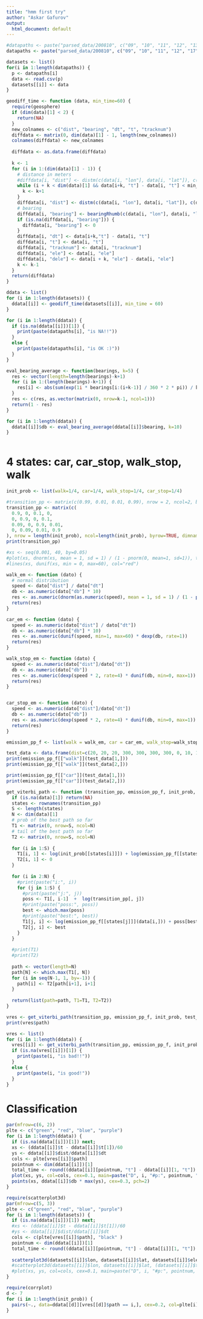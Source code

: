 ```yaml
---
title: "hmm first try"
author: "Askar Gafurov"
output:
  html_document: default
---
```


```r
#datapaths <- paste("parsed_data/200810", c("09", "10", "11", "12", "13", "17", "18", "19", "20", "21", "22", "23", "24", "25"), ".gpx.csv", sep = "")
datapaths <- paste("parsed_data/200810", c("09", "10", "11", "12", "17", "18", "19", "20", "21", "22", "23", "24"), ".gpx.csv", sep = "")

datasets <- list()
for(i in 1:length(datapaths)) {
  p <- datapaths[i]
  data <- read.csv(p)
  datasets[[i]] <- data
}
```

```r
geodiff_time <- function (data, min_time=60) {
  require(geosphere)
  if (dim(data)[1] < 2) {
    return(NA)
  }
  new_colnames <- c("dist", "bearing", "dt", "t", "tracknum")
  diffdata <- matrix(0, dim(data)[1] - 1, length(new_colnames))
  colnames(diffdata) <- new_colnames
  
  diffdata <- as.data.frame(diffdata)
  
  k <- 1
  for (i in 1:(dim(data)[1] - 1)) {
    # distance in meters
    #diffdata[i, "dist"] <- distm(c(data[i, "lon"], data[i, "lat"]), c(data[i+k, "lon"], data[i+k, "lat"]), fun = distHaversine)
    while (i + k < dim(data)[1] && data[i+k, "t"] - data[i, "t"] < min_time) {
      k <- k+1
    }
    diffdata[i, "dist"] <- distm(c(data[i, "lon"], data[i, "lat"]), c(data[i+k, "lon"], data[i+k, "lat"]), fun = distVincentyEllipsoid)
    # bearing
    diffdata[i, "bearing"] <- bearingRhumb(c(data[i, "lon"], data[i, "lat"]), c(data[i+k, "lon"], data[i+k, "lat"]))
    if (is.na(diffdata[i, "bearing"])) {
      diffdata[i, "bearing"] <- 0
    }
    diffdata[i, "dt"] <- data[i+k,"t"] - data[i, "t"]
    diffdata[i, "t"] <- data[i, "t"]
    diffdata[i, "tracknum"] <- data[i, "tracknum"]
    diffdata[i, "ele"] <- data[i, "ele"]
    diffdata[i, "dele"] <- data[i + k, "ele"] - data[i, "ele"]
    k <- k-1
  }
  return(diffdata)
}

ddata <- list()
for (i in 1:length(datasets)) {
  ddata[[i]] <- geodiff_time(datasets[[i]], min_time = 60)
}

for (i in 1:length(ddata)) {
  if (is.na(ddata[[i]])[1]) {
    print(paste(datapaths[i], "is NA!!"))
  }
  else {
    print(paste(datapaths[i], "is OK :)"))
  }
}
```

```r
eval_bearing_average <- function(bearings, k=5) {
  res <- vector(length=length(bearings)-k+1)
  for (i in 1:(length(bearings)-k+1)) {
    res[i] <- abs(sum(exp(1i * bearings[i:(i+k-1)] / 360 * 2 * pi)) / k)
  }
  res <- c(res, as.vector(matrix(0, nrow=k-1, ncol=1)))
  return(1 - res)
}

for (i in 1:length(ddata)) {
  ddata[[i]]$db <- eval_bearing_average(ddata[[i]]$bearing, k=10)
}
```


```r

```

# 4 states: car, car_stop, walk_stop, walk


```r

init_prob <- list(walk=1/4, car=1/4, walk_stop=1/4, car_stop=1/4)

#transition_pp <- matrix(c(0.99, 0.01, 0.01, 0.99), nrow = 2, ncol=2, byrow=TRUE, dimnames = list(c("walk", "car"), c("walk", "car")))
transition_pp <- matrix(c(
  0.9, 0, 0.1, 0,
  0, 0.9, 0, 0.1,
  0.09, 0, 0.9, 0.01,
  0, 0.09, 0.01, 0.9
), nrow = length(init_prob), ncol=length(init_prob), byrow=TRUE, dimnames = list( names(init_prob), names(init_prob) ))
print(transition_pp)

#xs <- seq(0.001, 40, by=0.05)
#plot(xs, dnorm(xs, mean = 1, sd = 1) / (1 - pnorm(0, mean=1, sd=1)), type="l", xlab="speed (m/s)", ylab="density", main="speed distribution", col="green")
#lines(xs, dunif(xs, min = 0, max=60), col="red")

walk_em <- function (dato) {
  # normal distribution
  speed <- dato["dist"] / dato["dt"]
  db <- as.numeric(dato["db"] * 10)
  res <- as.numeric(dnorm(as.numeric(speed), mean = 1, sd = 1) / (1 - pnorm(0, mean=1, sd=1)) * dexp(db, rate=0.5)) 
  return(res)
}

car_em <- function (dato) {
  speed <- as.numeric(dato["dist"] / dato["dt"])
  db <- as.numeric(dato["db"] * 10)
  res <- as.numeric(dunif(speed, min=1, max=60) * dexp(db, rate=1))
  return(res)
}

walk_stop_em <- function (dato) {
  speed <- as.numeric(dato["dist"]/dato["dt"])
  db <- as.numeric(dato["db"])
  res <- as.numeric(dexp(speed * 2, rate=4) * dunif(db, min=0, max=1))
  return(res)
}


car_stop_em <- function (dato) {
  speed <- as.numeric(dato["dist"]/dato["dt"])
  db <- as.numeric(dato["db"])
  res <- as.numeric(dexp(speed * 2, rate=4) * dunif(db, min=0, max=1))
  return(res)
}

emission_pp_f <- list(walk = walk_em, car = car_em, walk_stop=walk_stop_em, car_stop=car_stop_em)

test_data <- data.frame(dist=c(20, 20, 20, 300, 300, 300, 300, 0, 10, 10), dt=c(10, 10, 10, 10, 10, 10, 10, 10, 10, 10), db=c(0.2, 0.2, 0.2, 0.1, 0, 0, 0.3, 0.7, 0.2, 0.2))
print(emission_pp_f[["walk"]](test_data[1,]))
print(emission_pp_f[["walk"]](test_data[2,]))

print(emission_pp_f[["car"]](test_data[1,]))
print(emission_pp_f[["car"]](test_data[2,]))
```

```r
get_viterbi_path <- function (transition_pp, emission_pp_f, init_prob, data) {
  if (is.na(data)[1]) return(NA)
  states <- rownames(transition_pp)
  S <- length(states)
  N <- dim(data)[1]
  # prob of the best path so far
  T1 <- matrix(0, nrow=S, ncol=N)
  # tail of the best path so far
  T2 <- matrix(0, nrow=S, ncol=N)
  
  for (i in 1:S) {
    T1[i, 1] <- log(init_prob[[states[i]]]) + log(emission_pp_f[[states[i]]](data[1,]))
    T2[i, 1] <- 0
  }
  
  for (i in 2:N) {
    #print(paste("i:", i))
    for (j in 1:S) {
      #print(paste("j:", j))
      poss <- T1[, i-1]  +  log(transition_pp[, j])
      #print(paste("poss:", poss))
      best <- which.max(poss)
      #print(paste("best:", best))
      T1[j, i] <- log(emission_pp_f[[states[j]]](data[i,])) + poss[best]
      T2[j, i] <- best
    }
  }
  
  #print(T1)
  #print(T2)
  
  path <- vector(length=N)
  path[N] <- which.max(T1[, N])
  for (i in seq(N-1, 1, by=-1)) {
    path[i] <- T2[path[i+1], i+1]
  }
  
  return(list(path=path, T1=T1, T2=T2))
}

vres <- get_viterbi_path(transition_pp, emission_pp_f, init_prob, test_data)
print(vres$path)
```

```r
vres <- list()
for (i in 1:length(ddata)) {
  vres[[i]] <- get_viterbi_path(transition_pp, emission_pp_f, init_prob, ddata[[i]])
  if (is.na(vres[[i]])[1]) {
    print(paste(i, "is bad!!"))
  }
  else {
    print(paste(i, "is good!"))
  }
}
```

# Classification

```r
par(mfrow=c(6, 2))
plte <- c("green", "red", "blue", "purple")
for (i in 1:length(ddata)) {
  if (is.na(ddata[[i]])[1]) next;
  xs <- (ddata[[i]]$t - ddata[[i]]$t[1])/60
  ys <- ddata[[i]]$dist/ddata[[i]]$dt
  cols <- plte[vres[[i]]$path]
  pointnum <- dim(ddata[[i]])[1]
  total_time <- round((ddata[[i]][pointnum, "t"] - ddata[[i]][1, "t"]) / 60 / 60, digits=2)
  plot(xs, ys, col=cols, cex=0.1, main=paste("D", i, "#p:", pointnum, "h:", total_time), xlab=NA, ylab=NA)
  points(xs, ddata[[i]]$db * max(ys), cex=0.3, pch=2)
}
```


```r
require(scatterplot3d)
par(mfrow=c(5, 3))
plte <- c("green", "red", "blue", "purple")
for (i in 1:length(datasets)) {
  if (is.na(ddata[[i]])[1]) next;
  #xs <- (ddata[[i]]$t - ddata[[i]]$t[1])/60
  #ys <- ddata[[i]]$dist/ddata[[i]]$dt
  cols <- c(plte[vres[[i]]$path], "black" )
  pointnum <- dim(ddata[[i]])[1]
  total_time <- round((ddata[[i]][pointnum, "t"] - ddata[[i]][1, "t"]) / 60 / 60, digits=2)
  
  scatterplot3d(datasets[[i]]$lon, datasets[[i]]$lat, datasets[[i]]$ele, color=cols, cex.symbols = 0.1, xlab = NA, ylab=NA, zlab=NA, bg="grey")
  #scatterplot3d(datasets[[i]]$lon, datasets[[i]]$lat, (datasets[[i]]$t - datasets[[i]]$t[1])/60, color=cols, cex.symbols = 0.1, xlab = NA, ylab=NA, zlab=NA)
  #plot(xs, ys, col=cols, cex=0.1, main=paste("D", i, "#p:", pointnum, "h:", total_time), xlab=NA, ylab=NA)
}
```

```r
require(corrplot)
d <- 7
for (i in 1:length(init_prob)) {
  pairs(~., data=ddata[[d]][vres[[d]]$path == i,], cex=0.2, col=plte[i])
}
```

